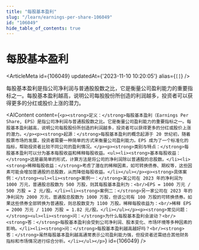 ```yaml
---
title: "每股基本盈利"
slug: "/learn/earnings-per-share-106049"
id: "106049"
hide_table_of_contents: true
---
```



# 每股基本盈利

<ArticleMeta id={106049} updatedAt={'2023-11-10 10:20:05'} alias={`[]`} />
<div className='border-solid border-b border-t-0 my-4 border-[var(--ifm-color-gray-300)]' />

每股基本盈利是指公司净利润与普通股股数之比，它是衡量公司盈利能力的重要指标之一。每股基本盈利越高，说明公司每股股份所创造的利润越多，投资者可以获得更多的分红或股价上涨的潜力。

<AIContent content={`<p><strong>定义：</strong>每股基本盈利（Earnings Per Share, EPS）是指公司净利润与普通股股数之比。它是衡量公司盈利能力的重要指标之一。每股基本盈利越高，说明公司每股股份所创造的利润越多，投资者可以获得更多的分红或股价上涨的潜力。</p><p><strong>起源：</strong>每股基本盈利的概念起源于 20 世纪初，随着股票市场的发展，投资者需要一种简单的方式来衡量公司盈利能力。EPS 成为了一个标准化的指标，帮助投资者比较不同公司的盈利情况。</p><p><strong>类别与特点：</strong>每股基本盈利可以分为基本每股收益和稀释每股收益。<ul><li><strong>基本每股收益：</strong>这是最简单的形式，计算方法是将公司的净利润除以普通股的总股数。</li><li><strong>稀释每股收益：</strong>考虑了潜在的稀释因素，如可转换债券、期权等，这些因素可能会增加普通股的总股数，从而降低每股收益。</li></ul></p><p><strong>具体案例：</strong><ul><li><strong>案例一：</strong>某公司在 2023 年的净利润为 1000 万元，普通股总股数为 500 万股，则其每股基本盈利为：<br/>EPS = 1000 万元 / 500 万股 = 2 元/股。</li><li><strong>案例二：</strong>另一家公司在 2023 年的净利润为 2000 万元，普通股总股数为 1000 万股，但该公司有 100 万股的可转换债券。如果这些债券全部转换为普通股，则总股数变为 1100 万股。稀释每股收益为：<br/>稀释 EPS = 2000 万元 / 1100 万股 = 1.82 元/股。</li></ul></p><p><strong>常见问题：</strong><ul><li><strong>问：</strong>为什么每股基本盈利会波动？<br/><strong>答：</strong>每股基本盈利会受到公司净利润、股本变化、市场环境等多种因素的影响。</li><li><strong>问：</strong>每股基本盈利越高越好吗？<br/><strong>答：</strong>虽然每股基本盈利越高通常表示公司盈利能力强，但投资者还需结合其他财务指标和市场情况进行综合分析。</li></ul></p>`} id={106049} />
